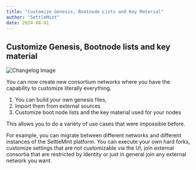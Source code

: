 ```yaml
---
title: "Customize Genesis, Bootnode Lists and Key Material"
author: "SettleMint"
date: 2024-08-01
---
```


## Customize Genesis, Bootnode lists and key material

![Changelog Image](./assets/customize-genesis-bootnode-lists-and-key-material.png)

You can now create new consortium networks where you have the capability to
customize literally everything.

1. You can build your own genesis files,
2. Import them from external sources
3. Customize boot node lists and the key material used for your nodes

This allows you to do a variety of use cases that were impossible before.

For example, you can migrate between different networks and different instances
of the SettleMint platform. You can execute your own hard forks, customize
settings that are not customizable via the UI, join external consortia that are
restricted by identity or just in general join any external network you want.
